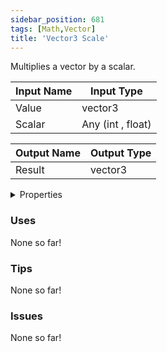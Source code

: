 ```yaml
---
sidebar_position: 681
tags: [Math,Vector]
title: 'Vector3 Scale'
---
```


Multiplies a vector by a scalar.




<EsbSvg />

| Input Name | Input Type |
|-----------|-----------|
| Value | vector3 |
| Scalar | Any (int , float) |

| Output Name | Output Type |
|-----------|-----------|
| Result | vector3 |


<details>
  <summary>Properties</summary>
  <div>
    <div>
    <table>
      <thead>
        <tr>
          <th>Is beta required?</th>
          <th>❌</th>
        </tr>
        <tr>
          <th>Is this chip a trolling risk?</th>
          <th>❌</th>
        </tr>
        <tr>
          <th>Is this chip a role assignment risk?</th>
          <th>❌</th>
        </tr>
        <tr>
          <th>Chip UUID</th>
          <th>87aa17b1-7760-4b07-8c44-a2d530590597</th>
        </tr>
      </thead>
    </table>
    </div>
  </div>
</details>

### Uses

None so far!

### Tips

None so far!

### Issues

None so far!